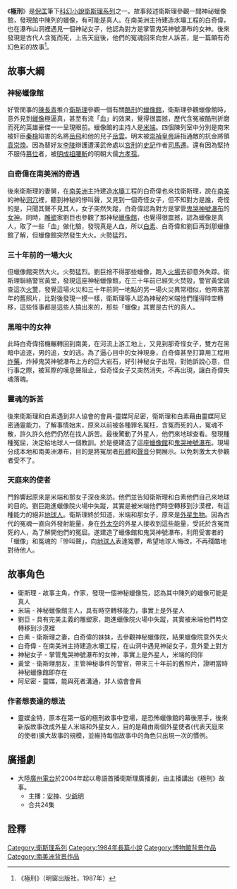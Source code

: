 {{Infobox book
|書名      = 極刑
|圖像      = File:小說《極刑》封面.jpg
|圖像說明   = 《極刑》封面
|作者      = 衛斯理
|原名      = 
|中文書名   = 
|譯者      = 
|插圖      = 
|封面設計   = 
|出版地     = 香港
|語言      = 中文
|系列      = 衛斯理系列
|題材      = 
|類型      = 流行文學
|出版者     = 明窗出版社
|出版日期   = 
|中文版    = 
|媒介      = 
|頁數      = 262
|開本      = 
|isbn      = 9628918907
|oclc      = 
|杜威十進制圖書分類法    = 800
|美國國會圖書館圖書分類法 = 
|上一部作品  = [[異寶|異寶]]
|下一部作品  = [[廢墟_(小說)|廢墟]]
|引用       = 
|被引用     = 
}}

《'''極刑'''》是[[倪匡|倪匡]]筆下[[科幻小說|科幻小說]][[衛斯理系列|衛斯理系列]]之一。故事敍述衛斯理參觀一間神祕蠟像館，發現館中陳列的蠟像，有可能是真人。在南美洲主持建造水壩工程的白奇偉，也在瀑布山洞裡遇見一個神祕女子，他認為對方是掌管鬼哭神號瀑布的女神。後來發現是古代人含冤而死，上告天庭後，他們的冤魂回來向世人訴苦，是一篇頗有奇幻色彩的故事<ref>《極刑》（明窗出版社，1987年）</ref>。

==故事大綱==

===神秘蠟像館===
好管閒事的[[陳長青|陳長青]]推介[[衛斯理|衛斯理]]參觀一個有關[[酷刑|酷刑]]的[[蠟像館|蠟像館]]，衛斯理參觀蠟像館時，意外見到[[蠟像|蠟像]]極逼真，甚至有流「血」的效果，覺得很震撼，歷代含冤被酷刑折磨而死的英雄豪傑一一呈現眼前。蠟像館的主持人是[[米端|米端]]。四個陳列室中分別是南宋被奸臣[[秦檜|秦檜]]陷害的名將[[岳飛|岳飛]]和他的兒子[[岳雲|岳雲]]。明末被[[崇禎皇帝|崇禎皇帝]]誣指通敵的抗金將領[[袁崇煥|袁崇煥]]。因為替好友[[李陵|李陵]]辯護遭漢武帝處以[[宮刑|宮刑]]的[[史記|史記]]作者[[司馬遷|司馬遷]]。還有因為堅持不服侍[[篡位|篡位]]者，被[[明成祖|明成祖]][[腰斬|腰斬]]的明朝大儒[[方孝孺|方孝孺]]。

===白奇偉在南美洲的奇遇===
後來衛斯理的妻舅，在[[南美洲|南美洲]]主持建造[[水壩|水壩]]工程的白奇偉也來找衛斯理，說在[[南美|南美]]的神秘[[洞穴|洞穴]]裡，聽到神秘的慘叫聲，又見到一個奇怪女子，但不知對方是誰，奇怪的是，只聞其聲不見其人，女子突然失蹤，白奇偉認為對方是掌管[[鬼哭神號|鬼哭神號]][[瀑布|瀑布]]的[[女神|女神]]。同時，[[雕塑|雕塑]]家劉巨也參觀了那神秘[[蠟像館|蠟像館]]，也覺得很震撼，認為蠟像是真人，取了一些「血」做化驗，發現真是人血，所以[[白素|白素]]、白奇偉和劉巨再到那蠟像館了解，但蠟像館突然發生大火。火勢猛烈。

===三十年前的一場大火===
但蠟像館突然大火。火勢猛烈。劉巨捨不得那些蠟像，跑入[[火場|火場]]去卻意外失踪。衛斯理聯絡警官黃堂，發現這座神秘蠟像館，在三十年前已經失火焚毀，警官黃堂調查這次[[火警|火警]]，發覺這場火災和三十年前同一地點的另一場火災異常相似，他帶來當年的舊照片，比對後發現一模一樣，衛斯理等人認為神秘的米端他們懂得時空轉移，這些怪事都是這些人搞出來的，那些「蠟像」其實是古代的真人。

===黑暗中的女神===
此時白奇偉搭機輾轉回到南美，在河流上游工地上，又見到那奇怪女子，雙方在黑暗中追逐，男的追，女的逃。為了逼心目中的女神現身，白奇偉甚至打算用工程用[[炸藥|炸藥]]，炸掉鬼哭神號瀑布上方的巨大岩石，好引神秘女子出現，對她訴說心意，但行事之際，被耳際的嘆息聲阻止，但奇怪女子又突然消失，不再出現，讓白奇偉失魂落魄。

===靈魂的訴苦===
後來衛斯理和白素遇到非人協會的會員-靈媒阿尼密，衛斯理和白素藉由靈媒阿尼密通靈能力，了解事情始末，原來以前被各種罪名冤枉，含冤而死的人，冤魂不散，許久許久他們仍然在找人訴苦。最後驚動了外星人，他們來地球查看。發現種種冤屈，決定給地球人一個教訓。於是便建造了這座[[蠟像館|蠟像館]]和[[鬼哭神號|鬼哭神號]][[瀑布|瀑布]]。現場分成本地和南美洲瀑布，目的是將冤屈者[[形體|形體]]和[[聲音|聲音]]分開展示。以免刺激太大參觀者受不了。

===天庭來的使者===
門鈴響起原來是米端和那女子深夜來訪。他們並告知衛斯理和白素他們自己來地球的目的。劉巨跑進蠟像院火場中失蹤，其實是被米端他們時空轉移到沙漠裡，有這種能力的絕非[[地球人|地球人]]。衛斯理終於知道，米端和那女子，原來是[[外星生物|外星生物]]。因為古代的冤魂一直向外發射能量，身在[[外太空|外太空]]的外星人接收到這些能量，受託於含冤而死的人，為了解開他們的冤屈。遂建造了蠟像館和鬼哭神號瀑布，利用受害者的「蠟像」和冤魂的「慘叫聲」，向[[地球人|地球人]]表達冤鬱，希望地球人悔改，不再殘酷地對待他人。

== 故事角色 ==
*衛斯理 - 故事主角，作家，發現一個神秘蠟像院，認為其中陳列的蠟像可能是真人
*米端 - 神秘蠟像館主人，具有時空轉移能力，事實上是外星人
*劉巨 - 具有完美主義的雕塑家，跑進蠟像院火場中失蹤，其實被米端他們時空轉移到沙漠裡
*白素 - 衛斯理之妻，白奇偉的妹妹，去參觀神秘蠟像院，結果蠟像院意外失火
*白奇偉 - 在南美洲主持建造水壩工程，在山洞中遇見神祕女子，意外愛上對方
*神秘女子 - 掌管鬼哭神號瀑布的女神，事實上是外星人，米端的同伴
*黃堂 - 衛斯理朋友，主管神秘事件的警官，帶來三十年前的舊照片，證明當時神秘蠟像館即存在
*阿尼密 - 靈媒，能與死者溝通，非人協會會員
===作者想表達的想法===
*靈媒金特，原本在第一版的極刑故事中登場，是恐怖蠟像館的幕後黑手，後來新版故事改成外星人米端和外星女人，目的是藉由兩個外星使者(代表天庭來的使者)擴大故事的規模，並維持每個故事中的角色只出現一次的慣例。

== 廣播劇 ==
*大陸[[廣州電台|廣州電台]]於2004年起以粵語首播衛斯理廣播劇，由主播講出《極刑》故事。
**主播：[[安神|安神]]、[[少爺明|少爺明]]
**合共24集

==詮釋==
<div class="references-small">
<references />
</div>


{{s-start}}
{{s-bef | before=057 [[異寶|異寶]]}}
{{s-ttl | title=衛斯理系列（按編號） | years=058 }}
{{s-aft | after=059 [[廢墟_(小說)|廢墟]]}}
{{s-bef | before=[[異寶|異寶]]}}
{{s-ttl | title=衛斯理系列（按連載時序） | years=1984年11月18日至1985年3月4日 }}
{{s-aft | after=[[電王_(小說)|電王]]}}
{{end box}}

{{衛斯理系列}}
[[Category:衛斯理系列|Category:衛斯理系列]]
[[Category:1984年長篇小說|Category:1984年長篇小說]]
[[Category:博物館背景作品|Category:博物館背景作品]]
[[Category:南美洲背景作品|Category:南美洲背景作品]]